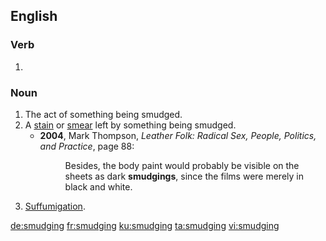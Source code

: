 ==English==

===Verb===
{{head|en|present participle}}

# {{present participle of|smudge|lang=en|nocat=1}}

===Noun===
{{en-noun}}

# The act of something being smudged.
# A [[stain]] or [[smear]] left by something being smudged.
#* '''2004''', Mark Thompson, ''Leather Folk: Radical Sex, People, Politics, and Practice'', page 88:
#*: Besides, the body paint would probably be visible on the sheets as dark '''smudgings''', since the films were merely in black and white.
# {{lb|en|neopaganism}} [[suffumigation|Suffumigation]].

[[de:smudging]]
[[fr:smudging]]
[[ku:smudging]]
[[ta:smudging]]
[[vi:smudging]]